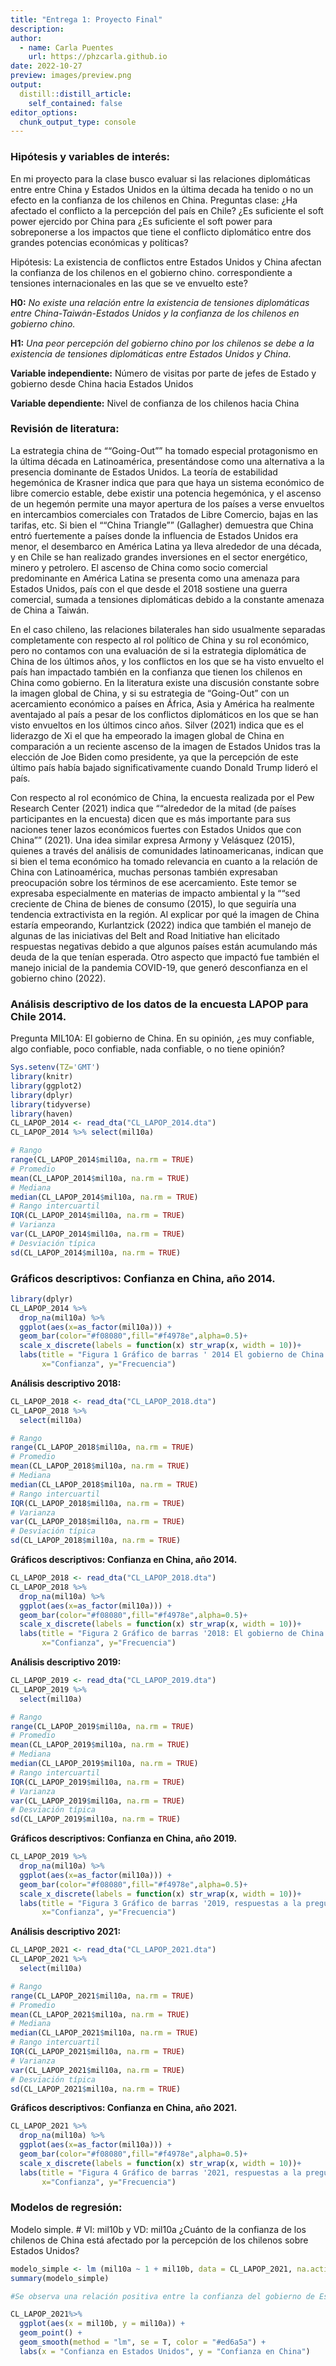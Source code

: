```yaml
---
title: "Entrega 1: Proyecto Final"
description: 
author:
  - name: Carla Puentes
    url: https://phzcarla.github.io
date: 2022-10-27
preview: images/preview.png
output:
  distill::distill_article:
    self_contained: false
editor_options:
  chunk_output_type: console
---
```


### **Hipótesis y variables de interés:**

En mi proyecto para la clase busco evaluar si las relaciones diplomáticas entre entre China y Estados Unidos en la última decada ha tenido o no un efecto en la confianza de los chilenos en China. Preguntas clase: ¿Ha afectado el conflicto a la percepción del país en Chile? ¿Es suficiente el soft power ejercido por China para ¿Es suficiente el soft power para sobreponerse a los impactos que tiene el conflicto diplomático entre dos grandes potencias económicas y políticas?

Hipótesis: La existencia de conflictos entre Estados Unidos y China afectan la confianza de los chilenos en el gobierno chino. correspondiente a tensiones internacionales en las que se ve envuelto este?

**H0:** *No existe una relación entre la existencia de tensiones diplomáticas entre China-Taiwán-Estados Unidos y la confianza de los chilenos en gobierno chino.*

**H1:** *Una peor percepción del gobierno chino por los chilenos se debe a la existencia de tensiones diplomáticas entre Estados Unidos y China*.

**Variable independiente:** Número de visitas por parte de jefes de Estado y gobierno desde China hacia Estados Unidos

**Variable dependiente:** Nivel de confianza de los chilenos hacia China

### **Revisión de literatura:**

La estrategia china de ""Going-Out"" ha tomado especial protagonismo en la última década en Latinoamérica, presentándose como una alternativa a la presencia dominante de Estados Unidos. La teoría de estabilidad hegemónica de Krasner indica que para que haya un sistema económico de libre comercio estable, debe existir una potencia hegemónica, y el ascenso de un hegemón permite una mayor apertura de los países a verse envueltos en intercambios comerciales con Tratados de Libre Comercio, bajas en las tarifas, etc. Si bien el ""China Triangle"" (Gallagher) demuestra que China entró fuertemente a países donde la influencia de Estados Unidos era menor, el desembarco en América Latina ya lleva alrededor de una década, y en Chile se han realizado grandes inversiones en el sector energético, minero y petrolero. El ascenso de China como socio comercial predominante en América Latina se presenta como una amenaza para Estados Unidos, país con el que desde el 2018 sostiene una guerra comercial, sumada a tensiones diplomáticas debido a la constante amenaza de China a Taiwán.

En el caso chileno, las relaciones bilaterales han sido usualmente separadas completamente con respecto al rol político de China y su rol económico, pero no contamos con una evaluación de si la estrategia diplomática de China de los últimos años, y los conflictos en los que se ha visto envuelto el país han impactado también en la confianza que tienen los chilenos en China como gobierno. En la literatura existe una discusión constante sobre la imagen global de China, y si su estrategia de "Going-Out" con un acercamiento económico a países en África, Asia y América ha realmente aventajado al país a pesar de los conflictos diplomáticos en los que se han visto envueltos en los últimos cinco años. Silver (2021) indica que es el liderazgo de Xi el que ha empeorado la imagen global de China en comparación a un reciente ascenso de la imagen de Estados Unidos tras la elección de Joe Biden como presidente, ya que la percepción de este último país había bajado significativamente cuando Donald Trump lideró el país.

Con respecto al rol económico de China, la encuesta realizada por el Pew Research Center (2021) indica que ""alrededor de la mitad (de países participantes en la encuesta) dicen que es más importante para sus naciones tener lazos económicos fuertes con Estados Unidos que con China"" (2021). Una idea similar expresa Armony y Velásquez (2015), quienes a través del análisis de comunidades latinoamericanas, indican que si bien el tema económico ha tomado relevancia en cuanto a la relación de China con Latinoamérica, muchas personas también expresaban preocupación sobre los términos de ese acercamiento. Este temor se expresaba especialmente en materias de impacto ambiental y la ""sed creciente de China de bienes de consumo (2015), lo que seguiría una tendencia extractivista en la región. Al explicar por qué la imagen de China estaría empeorando, Kurlantzick (2022) indica que también el manejo de algunas de las iniciativas del Belt and Road Initiative han elicitado respuestas negativas debido a que algunos países están acumulando más deuda de la que tenían esperada. Otro aspecto que impactó fue también el manejo inicial de la pandemia COVID-19, que generó desconfianza en el gobierno chino (2022).

### **Análisis descriptivo de los datos de la encuesta LAPOP para Chile 2014**.

Pregunta MIL10A: El gobierno de China. En su opinión, ¿es muy confiable, algo confiable, poco confiable, nada confiable, o no tiene opinión?

```r
Sys.setenv(TZ='GMT')
library(knitr)
library(ggplot2)
library(dplyr)
library(tidyverse)
library(haven)
CL_LAPOP_2014 <- read_dta("CL_LAPOP_2014.dta")
CL_LAPOP_2014 %>% select(mil10a)

# Rango
range(CL_LAPOP_2014$mil10a, na.rm = TRUE)
# Promedio
mean(CL_LAPOP_2014$mil10a, na.rm = TRUE)
# Mediana
median(CL_LAPOP_2014$mil10a, na.rm = TRUE)
# Rango intercuartil
IQR(CL_LAPOP_2014$mil10a, na.rm = TRUE)
# Varianza
var(CL_LAPOP_2014$mil10a, na.rm = TRUE)
# Desviación típica
sd(CL_LAPOP_2014$mil10a, na.rm = TRUE)
```

### **Gráficos descriptivos: Confianza en China, año 2014.**

```r
library(dplyr)
CL_LAPOP_2014 %>%
  drop_na(mil10a) %>%
  ggplot(aes(x=as_factor(mil10a))) +
  geom_bar(color="#f08080",fill="#f4978e",alpha=0.5)+
  scale_x_discrete(labels = function(x) str_wrap(x, width = 10))+
  labs(title = "Figura 1 Gráfico de barras ' 2014 El gobierno de China. En su opinión, ¿es muy confiable, algo confiable, poco confiable, nada confiable, o no tiene opinión?'",
       x="Confianza", y="Frecuencia")

```

**Análisis descriptivo 2018:**

```r
CL_LAPOP_2018 <- read_dta("CL_LAPOP_2018.dta")
CL_LAPOP_2018 %>%
  select(mil10a)

# Rango
range(CL_LAPOP_2018$mil10a, na.rm = TRUE)
# Promedio
mean(CL_LAPOP_2018$mil10a, na.rm = TRUE)
# Mediana
median(CL_LAPOP_2018$mil10a, na.rm = TRUE)
# Rango intercuartil
IQR(CL_LAPOP_2018$mil10a, na.rm = TRUE)
# Varianza
var(CL_LAPOP_2018$mil10a, na.rm = TRUE)
# Desviación típica
sd(CL_LAPOP_2018$mil10a, na.rm = TRUE)
```

**Gráficos descriptivos: Confianza en China, año 2014.**

```r
CL_LAPOP_2018 <- read_dta("CL_LAPOP_2018.dta")
CL_LAPOP_2018 %>%
  drop_na(mil10a) %>%
  ggplot(aes(x=as_factor(mil10a))) +
  geom_bar(color="#f08080",fill="#f4978e",alpha=0.5)+
  scale_x_discrete(labels = function(x) str_wrap(x, width = 10))+
  labs(title = "Figura 2 Gráfico de barras '2018: El gobierno de China. En su opinión, ¿es muy confiable, algo confiable, poco confiable, nada confiable, o no tiene opinión?'",
       x="Confianza", y="Frecuencia")
```

**Análisis descriptivo 2019:**

```r
CL_LAPOP_2019 <- read_dta("CL_LAPOP_2019.dta")
CL_LAPOP_2019 %>%
  select(mil10a)

# Rango
range(CL_LAPOP_2019$mil10a, na.rm = TRUE)
# Promedio
mean(CL_LAPOP_2019$mil10a, na.rm = TRUE)
# Mediana
median(CL_LAPOP_2019$mil10a, na.rm = TRUE)
# Rango intercuartil
IQR(CL_LAPOP_2019$mil10a, na.rm = TRUE)
# Varianza
var(CL_LAPOP_2019$mil10a, na.rm = TRUE)
# Desviación típica
sd(CL_LAPOP_2019$mil10a, na.rm = TRUE)
```

**Gráficos descriptivos: Confianza en China, año 2019.**

```r
CL_LAPOP_2019 %>%
  drop_na(mil10a) %>%
  ggplot(aes(x=as_factor(mil10a))) +
  geom_bar(color="#f08080",fill="#f4978e",alpha=0.5)+
  scale_x_discrete(labels = function(x) str_wrap(x, width = 10))+
  labs(title = "Figura 3 Gráfico de barras '2019, respuestas a la pregunta: El gobierno de China. En su opinión, ¿es muy confiable, algo confiable, poco confiable, nada confiable, o no tiene opinión?'",
       x="Confianza", y="Frecuencia")
```

**Análisis descriptivo 2021:**

```r
CL_LAPOP_2021 <- read_dta("CL_LAPOP_2021.dta")
CL_LAPOP_2021 %>%
  select(mil10a)

# Rango
range(CL_LAPOP_2021$mil10a, na.rm = TRUE)
# Promedio
mean(CL_LAPOP_2021$mil10a, na.rm = TRUE)
# Mediana
median(CL_LAPOP_2021$mil10a, na.rm = TRUE)
# Rango intercuartil
IQR(CL_LAPOP_2021$mil10a, na.rm = TRUE)
# Varianza
var(CL_LAPOP_2021$mil10a, na.rm = TRUE)
# Desviación típica
sd(CL_LAPOP_2021$mil10a, na.rm = TRUE)
```

**Gráficos descriptivos: Confianza en China, año 2021.**

```r
CL_LAPOP_2021 %>%
  drop_na(mil10a) %>%
  ggplot(aes(x=as_factor(mil10a))) +
  geom_bar(color="#f08080",fill="#f4978e",alpha=0.5)+
  scale_x_discrete(labels = function(x) str_wrap(x, width = 10))+
  labs(title = "Figura 4 Gráfico de barras '2021, respuestas a la pregunta: El gobierno de China. En su opinión, ¿es muy confiable, algo confiable, poco confiable, nada confiable, o no tiene opinión?'",
       x="Confianza", y="Frecuencia")
```

### Modelos de regresión:

Modelo simple. \# VI: mil10b y VD: mil10a ¿Cuánto de la confianza de los chilenos de China está afectado por la percepción de los chilenos sobre Estados Unidos?

```r
modelo_simple <- lm (mil10a ~ 1 + mil10b, data = CL_LAPOP_2021, na.action = na.exclude)
summary(modelo_simple)

#Se observa una relación positiva entre la confianza del gobierno de Estados Unidos y la confianza en el gobierno Chino, mientras más confianza tienen las personas en el gobierno de Estados Unidos, menos confianza tienen en el gobierno Chino.

CL_LAPOP_2021%>%
  ggplot(aes(x = mil10b, y = mil10a)) +
  geom_point() +
  geom_smooth(method = "lm", se = T, color = "#ed6a5a") +
  labs(x = "Confianza en Estados Unidos", y = "Confianza en China")
 
```




